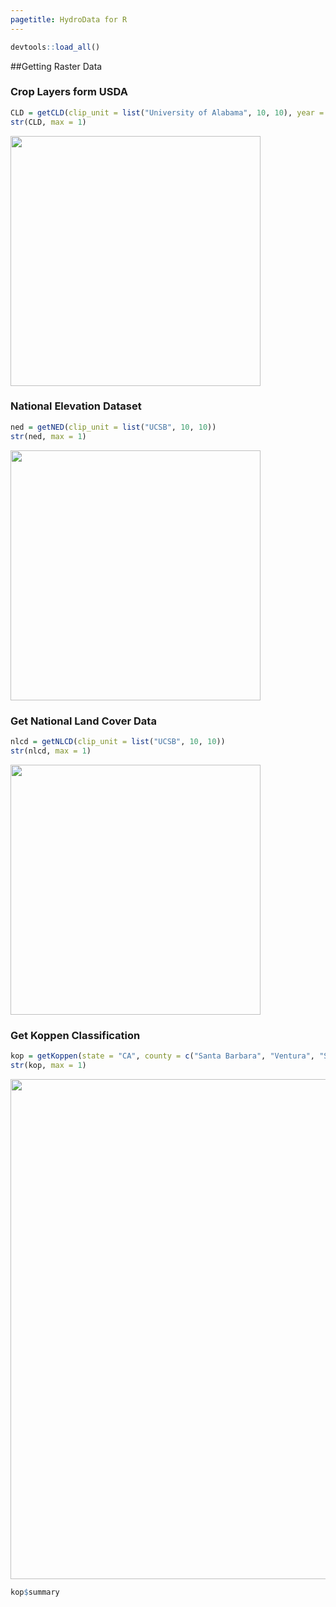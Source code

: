 ```yaml
---
pagetitle: HydroData for R
---
```


```r
devtools::load_all()
```

##Getting Raster Data 

### Crop Layers form USDA

```r
CLD = getCLD(clip_unit = list("University of Alabama", 10, 10), year = 2016)
str(CLD, max = 1)
```

<left>
<a ><img alt = '' width='400' src='img/cld.png' /></a>
</left>

### National Elevation Dataset

```r
ned = getNED(clip_unit = list("UCSB", 10, 10))
str(ned, max = 1)
```

<left>
<a ><img alt = '' width='400' src='img/ned.png' /></a>
</left>

### Get National Land Cover Data

```r
nlcd = getNLCD(clip_unit = list("UCSB", 10, 10))
str(nlcd, max = 1)
```

<left>
<a ><img alt = '' width='400' src='img/nlcd.png' /></a>
</left>

### Get Koppen Classification

```r
kop = getKoppen(state = "CA", county = c("Santa Barbara", "Ventura", "San Luis Obispo"), boundary = T)
str(kop, max = 1)
```

<left>
<a ><img alt = '' width='800' src='img/kop.png' /></a>
</left>

```r
kop$summary
```





